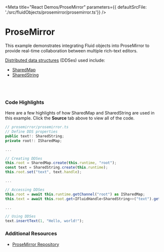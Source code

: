 
<Meta title="React Demos/ProseMirror" parameters={{ defaultSrcFile: './src/fluidObjects/prosemirror/prosemirror.ts'}} />

# ProseMirror

This example demonstrates integrating Fluid objects into ProseMirror to provide real-time collaboration
between multiple rich-text editors.

<a href="https://fluidframework.com/docs/concepts/dds/" target="_blank">Distributed data structures</a> (DDSes) used include:

* <a href="https://fluidframework.com/apis/map/sharedmap/" target="_blank">SharedMap</a>
* <a href="https://fluidframework.com/apis/sequence/sharedstring/" target="_blank">SharedString</a>

<Canvas>
  <Story name="Local Server">
    <FluidLoader factory={fluidExport} title={"ProseMirror"}></FluidLoader>
  </Story>
  <Story name="Fluid Relay Service">
    <FluidLoader factory={fluidExport} title={"ProseMirror"} mode={"frs"}></FluidLoader>
  </Story>
</Canvas>

<br /><br />

### Code Highlights

Here are a few highlights of how SharedMap and SharedString are used in this example. Click the **Source** tab above to 
view all of the code.

```typescript
// prosemirror/prosemirror.ts
// Define DDS properties
public text!: SharedString;
private root!: ISharedMap;

...

// Creating DDSes
this.root = SharedMap.create(this.runtime, "root");
const text = SharedString.create(this.runtime);
this.root.set("text", text.handle);

...

// Accessing DDSes
this.root = await this.runtime.getChannel("root") as ISharedMap;
this.text = await this.root.get<IFluidHandle<SharedString>>("text").get();

...

// Using DDSes
text.insertText(1, "Hello, world!");
```

### Additional Resources

* <a href="https://github.com/microsoft/FluidFramework/tree/main/examples/data-objects/prosemirror" target="_blank">ProseMirror Repository</a>
